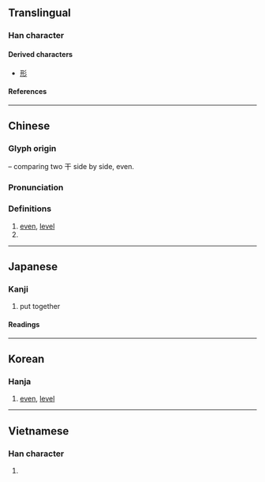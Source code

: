 {{also|开|井|幷}}
{{character info}}
==Translingual==

===Han character===
{{Han char|rn=51|rad=干|as=03|sn=6|four=10440|canj=MJMJ|ids=⿰干干}}

====Derived characters====
* [[形]] <!-- See etymology. -->

====References====
{{Han ref|kx=0340.030|dkj=09169|dj=0649.010|hdz=10408.020|uh=5E75}}

----

==Chinese==
{{zh-forms|alt=开}}

===Glyph origin===
{{Han etym}}
{{Han compound|干|干|ls=i}} – comparing two 干 side by side, even.

===Pronunciation===
{{zh-pron
|m=jiān,qiān
|c=gin1,hin1
|mn=khian/kian
|mc=y
|oc=y
|ma=
|cat=a,pn
}}

===Definitions===
{{zh-hanzi}}

# [[even]], [[level]]
# {{surname|zh}}

----

==Japanese==
{{ja-kanji forms|开|幵}}

===Kanji===
{{ja-kanji|grade=|rs=干03|shin=开}}

# put together

====Readings====
{{ja-readings
|on=けん
|kun=たいらか
}}

----

==Korean==

===Hanja===
{{ko-hanja|견}}

# [[even]], [[level]]

----

==Vietnamese==

===Han character===
{{vi-readings|rs=干03|reading=kiên}}

# {{rfdef|vi|sort=干03}}